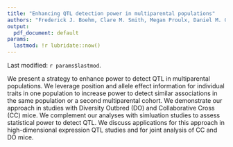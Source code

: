 ```yaml
---
title: "Enhancing QTL detection power in multiparental populations"
authors: "Frederick J. Boehm, Clare M. Smith, Megan Proulx, Daniel M. Gatti, Michael Kiritsy, Sherry Kurtz, Karen Elkins, Gillian Beamer, Christopher M. Sassetti"
output: 
  pdf_document: default
params: 
  lastmod: !r lubridate::now()
---
```


Last modified: `r params$lastmod`.

We present a strategy to enhance power to detect QTL in multiparental populations. We leverage position 
and allele effect information for individual traits in one population to increase power to detect similar 
associations in the same population or a second multiparental cohort.  We demonstrate our approach in 
studies with Diversity Outbred (DO) and Collaborative Cross (CC) mice. We complement our analyses with 
simluation studies to assess statistical power to detect QTL. We discuss applications for this approach 
in high-dimensional expression QTL studies and for joint analysis of CC and DO mice. 

